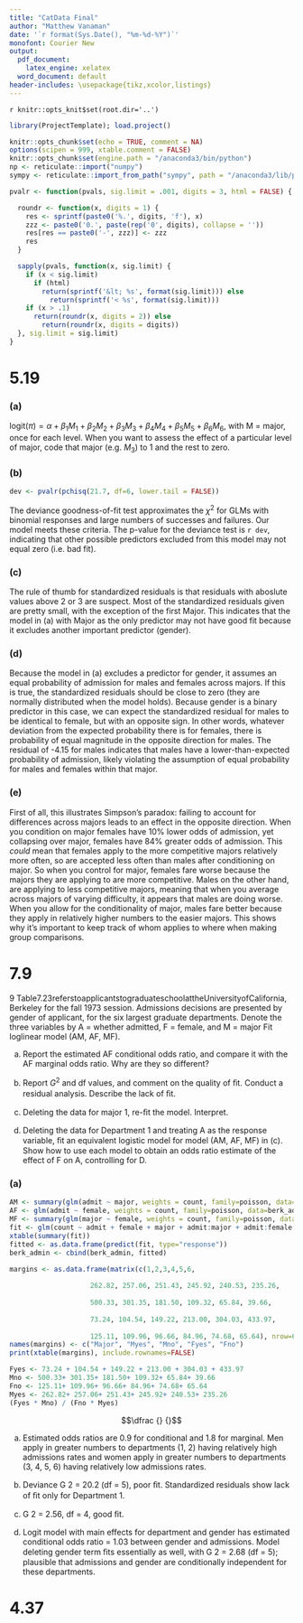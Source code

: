 ```yaml
---
title: "CatData Final"
author: "Matthew Vanaman"
date: '`r format(Sys.Date(), "%m-%d-%Y")`'
monofont: Courier New
output:
  pdf_document: 
    latex_engine: xelatex
  word_document: default
header-includes: \usepackage{tikz,xcolor,listings}
---
```

`r knitr::opts_knit$set(root.dir='..')`

```r
library(ProjectTemplate); load.project()
```

```r
knitr::opts_chunk$set(echo = TRUE, comment = NA)
options(scipen = 999, xtable.comment = FALSE)
knitr::opts_chunk$set(engine.path = "/anaconda3/bin/python")
np <- reticulate::import("numpy")
sympy <- reticulate::import_from_path("sympy", path = "/anaconda3/lib/python3.7/site-packages")
```

```r
pvalr <- function(pvals, sig.limit = .001, digits = 3, html = FALSE) {

  roundr <- function(x, digits = 1) {
    res <- sprintf(paste0('%.', digits, 'f'), x)
    zzz <- paste0('0.', paste(rep('0', digits), collapse = ''))
    res[res == paste0('-', zzz)] <- zzz
    res
  }

  sapply(pvals, function(x, sig.limit) {
    if (x < sig.limit)
      if (html)
        return(sprintf('&lt; %s', format(sig.limit))) else
          return(sprintf('< %s', format(sig.limit)))
    if (x > .1)
      return(roundr(x, digits = 2)) else
        return(roundr(x, digits = digits))
  }, sig.limit = sig.limit)
}
```


# 5.19

### (a)

$\text{logit} (\pi) = \alpha + \beta_1 M_1 + \beta_2 M_2 + \beta_3 M_3 + \beta_4 M_4 + \beta_5 M_5 + \beta_6 M_6$, with M = major, once for each level. When you want to assess the effect of a particular level of major, code that major (e.g. $M_3$) to 1 and the rest to zero.

### (b)

```r
dev <- pvalr(pchisq(21.7, df=6, lower.tail = FALSE))
```


The deviance goodness-of-fit test approximates the $\chi^2$ for GLMs with binomial responses and large numbers of successes and failures. Our model meets these criteria. The p-value for the deviance test is `r dev`, indicating that other possible predictors excluded from this model may not equal zero (i.e. bad fit).

### (c)

The rule of thumb for standardized residuals is that residuals with aboslute values above 2 or 3 are suspect. Most of the standardized residuals given are pretty small, with the exception of the first Major. This indicates that the model in (a) with Major as the only predictor may not have good fit because it excludes another important predictor (gender).

### (d)

Because the model in (a) excludes a predictor for gender, it assumes an equal probability of admission for males and females across majors. If this is true, the standardized residuals should be close to zero (they are normally distributed when the model holds). Because gender is a binary predictor in this case, we can expect the standardized residual for males to be identical to female, but with an opposite sign. In other words, whatever deviation from the expected probability there is for females, there is probability of equal magnitude in the opposite direction for males. The residual of -4.15 for males indicates that males have a lower-than-expected probability of admission, likely violating the assumption of equal probability for males and females within that major.

### (e)

First of all, this illustrates Simpson's paradox: failing to account for differences across majors leads to an effect in the opposite direction. When you condition on major females have 10% lower odds of admission, yet collapsing over major, females have 84% greater odds of admission. This *could* mean that females apply to the more competitive majors relatively more often, so are accepted less often than males after conditioning on major. So when you control for major, females fare worse because the majors they are applying to are more competitive. Males on the other hand, are applying to less competitive majors, meaning that when you average across majors of varying difficulty, it appears that males are doing worse. When you allow for the conditionality of major, males fare better because they apply in relatively higher numbers to the easier majors. This shows why it's important to keep track of whom applies to where when making group comparisons.

# 7.9

9 Table7.23referstoapplicantstograduateschoolattheUniversityofCalifornia, Berkeley for the fall 1973 session. Admissions decisions are presented by gender of applicant, for the six largest graduate departments. Denote the three variables by A = whether admitted, F = female, and M = major Fit loglinear model (AM, AF, MF).

a. Report the estimated AF conditional odds ratio, and compare it with the AF marginal odds ratio. Why are they so different?

b. Report $G^2$ and df values, and comment on the quality of ﬁt. Conduct a residual analysis. Describe the lack of ﬁt.

c. Deleting the data for major 1, re-ﬁt the model. Interpret.

d. Deleting the data for Department 1 and treating A as the response variable, ﬁt an equivalent logistic model for model (AM, AF, MF) in (c). Show how to use each model to obtain an odds ratio estimate of the effect of F on A, controlling for D.



### (a)



```r
AM <- summary(glm(admit ~ major, weights = count, family=poisson, data=berk_admin))
AF <- glm(admit ~ female, weights = count, family=poisson, data=berk_admin)
MF <- summary(glm(major ~ female, weights = count, family=poisson, data=berk_admin))
fit <- glm(count ~ admit + female + major + admit:major + admit:female + major:female, family=poisson, data=berk_admin)
xtable(summary(fit))
fitted <- as.data.frame(predict(fit, type="response"))
berk_admin <- cbind(berk_admin, fitted)
```


```r
margins <- as.data.frame(matrix(c(1,2,3,4,5,6,
                    
                    262.82, 257.06, 251.43, 245.92, 240.53, 235.26,
                    
                    500.33, 301.35, 181.50, 109.32, 65.84, 39.66,
                    
                    73.24, 104.54, 149.22, 213.00, 304.03, 433.97,
                    
                    125.11, 109.96, 96.66, 84.96, 74.68, 65.64), nrow=6, ncol=5))
names(margins) <- c("Major", "Myes", "Mno", "Fyes", "Fno")
print(xtable(margins), include.rownames=FALSE)
```

```r
Fyes <- 73.24 + 104.54 + 149.22 + 213.00 + 304.03 + 433.97 
Mno <- 500.33+ 301.35+ 181.50+ 109.32+ 65.84+ 39.66
Fno <- 125.11+ 109.96+ 96.66+ 84.96+ 74.68+ 65.64
Myes <- 262.82+ 257.06+ 251.43+ 245.92+ 240.53+ 235.26
(Fyes * Mno) / (Fno * Myes)
```

$$\dfrac {} {}$$



a. Estimated odds ratios are 0.9 for conditional and 1.8 for marginal. Men apply in greater numbers to departments (1, 2) having relatively high admissions rates and women apply in greater numbers to departments (3, 4, 5, 6) having relatively low admissions rates.

b. Deviance G 2 = 20.2 (df = 5), poor ﬁt. Standardized residuals show lack of ﬁt only for Department 1.

c. G 2 = 2.56, df = 4, good ﬁt.

d. Logit model with main effects for department and gender has estimated conditional odds ratio = 1.03 between gender and admissions. Model deleting gender term ﬁts essentially as well, with G 2 = 2.68 (df = 5); plausible that admissions and gender are conditionally independent for these departments.

# 4.37

